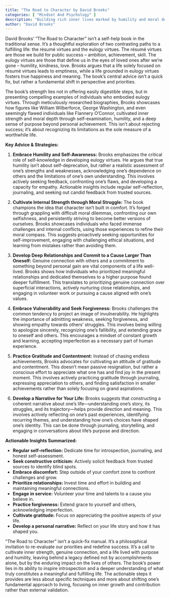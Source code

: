 ```yaml
---
title: "The Road to Character by David Brooks"
categories: [ "Mindset And Psychology" ]
description: "Building rich inner lives marked by humility and moral depth"
author: "David Brooks"
---
```

David Brooks' "The Road to Character" isn't a self-help book in the traditional sense. It's a thoughtful exploration of two contrasting paths to a fulfilling life: the résumé virtues and the eulogy virtues.  The résumé virtues are those we build for public success – ambition, achievement, skill.  The eulogy virtues are those that define us in the eyes of loved ones after we're gone – humility, kindness, love.  Brooks argues that a life solely focused on résumé virtues leads to emptiness, while a life grounded in eulogy virtues fosters true happiness and meaning.  The book's central advice isn't a quick fix, but rather a fundamental shift in perspective and priorities.

The book's strength lies not in offering easily digestible steps, but in presenting compelling examples of individuals who embodied eulogy virtues.  Through meticulously researched biographies, Brooks showcases how figures like William Wilberforce, George Washington, and even seemingly flawed individuals like Flannery O'Connor, cultivated inner strength and moral depth through self-examination, humility, and a deep sense of purpose beyond personal achievement.  This isn't about rejecting success; it's about recognizing its limitations as the sole measure of a worthwhile life.

**Key Advice & Strategies:**

1. **Embrace Humility and Self-Awareness:** Brooks emphasizes the critical role of self-knowledge in developing eulogy virtues. He argues that true humility isn't about self-deprecation, but rather a realistic assessment of one's strengths and weaknesses, acknowledging one's dependence on others and the limitations of one's own understanding.  This involves actively seeking feedback, confronting one's flaws, and developing a capacity for empathy.  Actionable insights include regular self-reflection, journaling, and seeking out candid feedback from trusted sources.

2. **Cultivate Internal Strength through Moral Struggle:**  The book champions the idea that character isn't built in comfort.  It's forged through grappling with difficult moral dilemmas, confronting our own selfishness, and persistently striving to become better versions of ourselves.  Brooks showcases individuals who faced immense challenges and internal conflicts, using those experiences to refine their moral compass.  This suggests proactively seeking opportunities for self-improvement, engaging with challenging ethical situations, and learning from mistakes rather than avoiding them.

3. **Develop Deep Relationships and Commit to a Cause Larger Than Oneself:**  Genuine connection with others and a commitment to something beyond personal gain are vital components of a life well-lived. Brooks shows how individuals who prioritized meaningful relationships and dedicated themselves to a higher purpose found deeper fulfillment.  This translates to prioritizing genuine connection over superficial interactions, actively nurturing close relationships, and engaging in volunteer work or pursuing a cause aligned with one's values.

4. **Embrace Vulnerability and Seek Forgiveness:**  Brooks challenges the common tendency to project an image of invulnerability.  He highlights the importance of admitting weakness, seeking forgiveness, and showing empathy towards others' struggles.  This involves being willing to apologize sincerely, recognizing one's fallibility, and extending grace to oneself and others.  This encourages a mindset of constant growth and learning, accepting imperfection as a necessary part of human experience.

5. **Practice Gratitude and Contentment:**  Instead of chasing endless achievements, Brooks advocates for cultivating an attitude of gratitude and contentment.  This doesn't mean passive resignation, but rather a conscious effort to appreciate what one has and find joy in the present moment.  This involves actively practicing gratitude through journaling, expressing appreciation to others, and finding satisfaction in smaller achievements rather than solely focusing on grand aspirations.

6. **Develop a Narrative for Your Life:**  Brooks suggests that constructing a coherent narrative about one's life—understanding one's story, its struggles, and its trajectory—helps provide direction and meaning.  This involves actively reflecting on one's past experiences, identifying recurring themes, and understanding how one's choices have shaped one's identity.  This can be done through journaling, storytelling, and engaging in conversations about life's purpose and direction.


**Actionable Insights Summarized:**

* **Regular self-reflection:**  Dedicate time for introspection, journaling, and honest self-assessment.
* **Seek constructive criticism:** Actively solicit feedback from trusted sources to identify blind spots.
* **Embrace discomfort:**  Step outside of your comfort zone to confront challenges and grow.
* **Prioritize relationships:** Invest time and effort in building and maintaining meaningful connections.
* **Engage in service:** Volunteer your time and talents to a cause you believe in.
* **Practice forgiveness:**  Extend grace to yourself and others, acknowledging imperfection.
* **Cultivate gratitude:**  Focus on appreciating the positive aspects of your life.
* **Develop a personal narrative:**  Reflect on your life story and how it has shaped you.


"The Road to Character" isn't a quick-fix manual. It's a philosophical invitation to re-evaluate our priorities and redefine success. It's a call to cultivate inner strength, genuine connection, and a life lived with purpose and humility, leaving behind a legacy defined not by accomplishments alone, but by the enduring impact on the lives of others. The book's power lies in its ability to inspire introspection and a deeper understanding of what truly constitutes a meaningful and fulfilling life.  The actionable steps it provides are less about specific techniques and more about shifting one's fundamental approach to living, focusing on inner growth and contribution rather than external validation.

